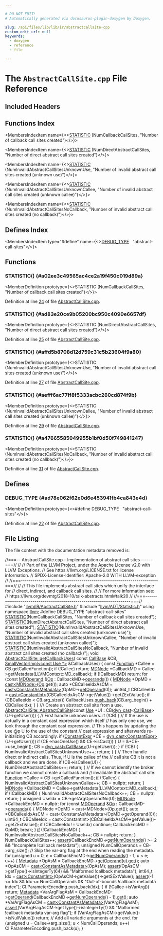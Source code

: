 ```yaml
---

# DO NOT EDIT!
# Automatically generated via docusaurus-plugin-doxygen by Doxygen.

slug: /api/files/lib/lib/ir/abstractcallsite-cpp
custom_edit_url: null
keywords:
  - doxygen
  - reference
  - file

---
```





# The `AbstractCallSite.cpp` File Reference

<DoxygenPage pluginConfig={pluginConfig}>



## Included Headers

<IncludesList>
<IncludesListItem
  filePath="llvm/IR/AbstractCallSite.h"
  permalink="/docs/api/files/include/include/llvm/include/llvm/ir/abstractcallsite-h"
  isLocal="true" />
<IncludesListItem
  filePath="llvm/ADT/Statistic.h"
  permalink="/docs/api/files/include/include/llvm/include/llvm/adt/statistic-h"
  isLocal="true" />
</IncludesList>

## Functions Index

<MembersIndex>

<MembersIndexItem
  name={<><a href="#a02ee3c49565ac4ce2a19f450c019d89a">STATISTIC</a> (NumCallbackCallSites, &quot;Number of callback call sites created&quot;)</>}>
</MembersIndexItem>

<MembersIndexItem
  name={<><a href="#ad83e20ce9b05200bc950c4090e6657df">STATISTIC</a> (NumDirectAbstractCallSites, &quot;Number of direct abstract call sites created&quot;)</>}>
</MembersIndexItem>

<MembersIndexItem
  name={<><a href="#affd5b8708d12d759c31c5b23604f9a80">STATISTIC</a> (NumInvalidAbstractCallSitesUnknownUse, &quot;Number of invalid abstract call sites created (unknown use)&quot;)</>}>
</MembersIndexItem>

<MembersIndexItem
  name={<><a href="#aefff6ac77ff8f5333acbc260cd874f9b">STATISTIC</a> (NumInvalidAbstractCallSitesUnknownCallee, &quot;Number of invalid abstract call sites created (unknown callee)&quot;)</>}>
</MembersIndexItem>

<MembersIndexItem
  name={<><a href="#a47665585049955b1bf0d50f749841247">STATISTIC</a> (NumInvalidAbstractCallSitesNoCallback, &quot;Number of invalid abstract call sites created (no callback)&quot;)</>}>
</MembersIndexItem>

</MembersIndex>

## Defines Index

<MembersIndex>

<MembersIndexItem
  type="#define"
  name={<><a href="#ad78e062f62e0d6e453941fb4ca843e4d">DEBUG&#95;TYPE</a>&nbsp;&nbsp;&nbsp;&quot;abstract-call-sites&quot;</>}>
</MembersIndexItem>

</MembersIndex>


<SectionDefinition>

## Functions

### STATISTIC() {#a02ee3c49565ac4ce2a19f450c019d89a}

<MemberDefinition
  prototype={<>STATISTIC (NumCallbackCallSites, &quot;Number of callback call sites created&quot;)</>}>

Definition at line <a href="#l00024">24</a> of file <a href="/docs/api/files/lib/lib/ir/abstractcallsite-cpp">AbstractCallSite.cpp</a>.
</MemberDefinition>

### STATISTIC() {#ad83e20ce9b05200bc950c4090e6657df}

<MemberDefinition
  prototype={<>STATISTIC (NumDirectAbstractCallSites, &quot;Number of direct abstract call sites created&quot;)</>}>

Definition at line <a href="#l00025">25</a> of file <a href="/docs/api/files/lib/lib/ir/abstractcallsite-cpp">AbstractCallSite.cpp</a>.
</MemberDefinition>

### STATISTIC() {#affd5b8708d12d759c31c5b23604f9a80}

<MemberDefinition
  prototype={<>STATISTIC (NumInvalidAbstractCallSitesUnknownUse, &quot;Number of invalid abstract call sites created (unknown <a href="/docs/api/files/lib/lib/codegen/lib/codegen/globalisel/localizer-cpp/#a428090a453f41a199ef67fc3f2179fbc">use</a>)&quot;)</>}>

Definition at line <a href="#l00027">27</a> of file <a href="/docs/api/files/lib/lib/ir/abstractcallsite-cpp">AbstractCallSite.cpp</a>.
</MemberDefinition>

### STATISTIC() {#aefff6ac77ff8f5333acbc260cd874f9b}

<MemberDefinition
  prototype={<>STATISTIC (NumInvalidAbstractCallSitesUnknownCallee, &quot;Number of invalid abstract call sites created (unknown callee)&quot;)</>}>

Definition at line <a href="#l00029">29</a> of file <a href="/docs/api/files/lib/lib/ir/abstractcallsite-cpp">AbstractCallSite.cpp</a>.
</MemberDefinition>

### STATISTIC() {#a47665585049955b1bf0d50f749841247}

<MemberDefinition
  prototype={<>STATISTIC (NumInvalidAbstractCallSitesNoCallback, &quot;Number of invalid abstract call sites created (no callback)&quot;)</>}>

Definition at line <a href="#l00031">31</a> of file <a href="/docs/api/files/lib/lib/ir/abstractcallsite-cpp">AbstractCallSite.cpp</a>.
</MemberDefinition>

</SectionDefinition>

<SectionDefinition>

## Defines

### DEBUG&#95;TYPE {#ad78e062f62e0d6e453941fb4ca843e4d}

<MemberDefinition
  prototype={<>#define DEBUG&#95;TYPE&nbsp;&nbsp;&nbsp;&quot;abstract-call-sites&quot;</>}>

Definition at line <a href="#l00022">22</a> of file <a href="/docs/api/files/lib/lib/ir/abstractcallsite-cpp">AbstractCallSite.cpp</a>.
</MemberDefinition>

</SectionDefinition>

## File Listing

The file content with the documentation metadata removed is:

<ProgramListing>

<Link id="l00001" /><CodeLine lineNumber="1"><span class="doxyHighlightComment">//===-- AbstractCallSite.cpp - Implementation of abstract call sites ------===//</span></CodeLine>
<Link id="l00002" /><CodeLine lineNumber="2"><span class="doxyHighlightComment">//</span></CodeLine>
<Link id="l00003" /><CodeLine lineNumber="3"><span class="doxyHighlightComment">// Part of the LLVM Project, under the Apache License v2.0 with LLVM Exceptions.</span></CodeLine>
<Link id="l00004" /><CodeLine lineNumber="4"><span class="doxyHighlightComment">// See https://llvm.org/LICENSE.txt for license information.</span></CodeLine>
<Link id="l00005" /><CodeLine lineNumber="5"><span class="doxyHighlightComment">// SPDX-License-Identifier: Apache-2.0 WITH LLVM-exception</span></CodeLine>
<Link id="l00006" /><CodeLine lineNumber="6"><span class="doxyHighlightComment">//</span></CodeLine>
<Link id="l00007" /><CodeLine lineNumber="7"><span class="doxyHighlightComment">//===----------------------------------------------------------------------===//</span></CodeLine>
<Link id="l00008" /><CodeLine lineNumber="8"><span class="doxyHighlightComment">//</span></CodeLine>
<Link id="l00009" /><CodeLine lineNumber="9"><span class="doxyHighlightComment">// This file implements abstract call sites which unify the interface for</span></CodeLine>
<Link id="l00010" /><CodeLine lineNumber="10"><span class="doxyHighlightComment">// direct, indirect, and callback call sites.</span></CodeLine>
<Link id="l00011" /><CodeLine lineNumber="11"><span class="doxyHighlightComment">//</span></CodeLine>
<Link id="l00012" /><CodeLine lineNumber="12"><span class="doxyHighlightComment">// For more information see:</span></CodeLine>
<Link id="l00013" /><CodeLine lineNumber="13"><span class="doxyHighlightComment">// https://llvm.org/devmtg/2018-10/talk-abstracts.html#talk20</span></CodeLine>
<Link id="l00014" /><CodeLine lineNumber="14"><span class="doxyHighlightComment">//</span></CodeLine>
<Link id="l00015" /><CodeLine lineNumber="15"><span class="doxyHighlightComment">//===----------------------------------------------------------------------===//</span></CodeLine>
<Link id="l00016" /><CodeLine lineNumber="16"></CodeLine>
<Link id="l00017" /><CodeLine lineNumber="17"><span class="doxyHighlightPreprocessor">#include &quot;<a href="/docs/api/files/include/include/llvm/include/llvm/ir/abstractcallsite-h">llvm/IR/AbstractCallSite.h</a>&quot;</span></CodeLine>
<Link id="l00018" /><CodeLine lineNumber="18"><span class="doxyHighlightPreprocessor">#include &quot;<a href="/docs/api/files/include/include/llvm/include/llvm/adt/statistic-h">llvm/ADT/Statistic.h</a>&quot;</span></CodeLine>
<Link id="l00019" /><CodeLine lineNumber="19"></CodeLine>
<Link id="l00020" /><CodeLine lineNumber="20"><span class="doxyHighlightKeyword">using namespace </span><span class="doxyHighlight"><a href="/docs/api/namespaces/llvm">llvm</a>;</span></CodeLine>
<Link id="l00021" /><CodeLine lineNumber="21"></CodeLine>
<Link id="l00022" /><CodeLine lineNumber="22" lineLink="#ad78e062f62e0d6e453941fb4ca843e4d"><span class="doxyHighlightPreprocessor">#define DEBUG&#95;TYPE &quot;abstract-call-sites&quot;</span></CodeLine>
<Link id="l00023" /><CodeLine lineNumber="23"></CodeLine>
<Link id="l00024" /><CodeLine lineNumber="24" lineLink="#a02ee3c49565ac4ce2a19f450c019d89a"><span class="doxyHighlight"><a href="/docs/api/files/include/include/llvm/include/llvm/adt/statistic-h/#ad6117415b93e5675d5a6c8e1855b3b2f">STATISTIC</a>(NumCallbackCallSites, </span><span class="doxyHighlightStringLiteral">&quot;Number of callback call sites created&quot;</span><span class="doxyHighlight">);</span></CodeLine>
<Link id="l00025" /><CodeLine lineNumber="25" lineLink="#ad83e20ce9b05200bc950c4090e6657df"><span class="doxyHighlight"><a href="/docs/api/files/include/include/llvm/include/llvm/adt/statistic-h/#ad6117415b93e5675d5a6c8e1855b3b2f">STATISTIC</a>(NumDirectAbstractCallSites,</span></CodeLine>
<Link id="l00026" /><CodeLine lineNumber="26"><span class="doxyHighlight">          </span><span class="doxyHighlightStringLiteral">&quot;Number of direct abstract call sites created&quot;</span><span class="doxyHighlight">);</span></CodeLine>
<Link id="l00027" /><CodeLine lineNumber="27" lineLink="#affd5b8708d12d759c31c5b23604f9a80"><span class="doxyHighlight"><a href="/docs/api/files/include/include/llvm/include/llvm/adt/statistic-h/#ad6117415b93e5675d5a6c8e1855b3b2f">STATISTIC</a>(NumInvalidAbstractCallSitesUnknownUse,</span></CodeLine>
<Link id="l00028" /><CodeLine lineNumber="28"><span class="doxyHighlight">          </span><span class="doxyHighlightStringLiteral">&quot;Number of invalid abstract call sites created (unknown use)&quot;</span><span class="doxyHighlight">);</span></CodeLine>
<Link id="l00029" /><CodeLine lineNumber="29" lineLink="#aefff6ac77ff8f5333acbc260cd874f9b"><span class="doxyHighlight"><a href="/docs/api/files/include/include/llvm/include/llvm/adt/statistic-h/#ad6117415b93e5675d5a6c8e1855b3b2f">STATISTIC</a>(NumInvalidAbstractCallSitesUnknownCallee,</span></CodeLine>
<Link id="l00030" /><CodeLine lineNumber="30"><span class="doxyHighlight">          </span><span class="doxyHighlightStringLiteral">&quot;Number of invalid abstract call sites created (unknown callee)&quot;</span><span class="doxyHighlight">);</span></CodeLine>
<Link id="l00031" /><CodeLine lineNumber="31" lineLink="#a47665585049955b1bf0d50f749841247"><span class="doxyHighlight"><a href="/docs/api/files/include/include/llvm/include/llvm/adt/statistic-h/#ad6117415b93e5675d5a6c8e1855b3b2f">STATISTIC</a>(NumInvalidAbstractCallSitesNoCallback,</span></CodeLine>
<Link id="l00032" /><CodeLine lineNumber="32"><span class="doxyHighlight">          </span><span class="doxyHighlightStringLiteral">&quot;Number of invalid abstract call sites created (no callback)&quot;</span><span class="doxyHighlight">);</span></CodeLine>
<Link id="l00033" /><CodeLine lineNumber="33"></CodeLine>
<Link id="l00034" /><CodeLine lineNumber="34" lineLink="/docs/api/classes/llvm/abstractcallsite/#a401e244b78386047c64edc64f80ba9c0"><span class="doxyHighlightKeywordType">void</span><span class="doxyHighlight"> <a href="/docs/api/classes/llvm/abstractcallsite/#a401e244b78386047c64edc64f80ba9c0">AbstractCallSite::getCallbackUses</a>(</span></CodeLine>
<Link id="l00035" /><CodeLine lineNumber="35"><span class="doxyHighlight">    </span><span class="doxyHighlightKeyword">const</span><span class="doxyHighlight"> <a href="/docs/api/classes/llvm/callbase">CallBase</a> &amp;CB, <a href="/docs/api/classes/llvm/smallvectorimpl">SmallVectorImpl&lt;const Use &#42;&gt;</a> &amp;CallbackUses) &#123;</span></CodeLine>
<Link id="l00036" /><CodeLine lineNumber="36"><span class="doxyHighlight">  </span><span class="doxyHighlightKeyword">const</span><span class="doxyHighlight"> <a href="/docs/api/classes/llvm/function">Function</a> &#42;Callee = CB.getCalledFunction();</span></CodeLine>
<Link id="l00037" /><CodeLine lineNumber="37"><span class="doxyHighlight">  </span><span class="doxyHighlightKeywordFlow">if</span><span class="doxyHighlight"> (!Callee)</span></CodeLine>
<Link id="l00038" /><CodeLine lineNumber="38"><span class="doxyHighlight">    </span><span class="doxyHighlightKeywordFlow">return</span><span class="doxyHighlight">;</span></CodeLine>
<Link id="l00039" /><CodeLine lineNumber="39"></CodeLine>
<Link id="l00040" /><CodeLine lineNumber="40"><span class="doxyHighlight">  <a href="/docs/api/classes/llvm/mdnode">MDNode</a> &#42;CallbackMD = Callee-&gt;getMetadata(LLVMContext::MD&#95;callback);</span></CodeLine>
<Link id="l00041" /><CodeLine lineNumber="41"><span class="doxyHighlight">  </span><span class="doxyHighlightKeywordFlow">if</span><span class="doxyHighlight"> (!CallbackMD)</span></CodeLine>
<Link id="l00042" /><CodeLine lineNumber="42"><span class="doxyHighlight">    </span><span class="doxyHighlightKeywordFlow">return</span><span class="doxyHighlight">;</span></CodeLine>
<Link id="l00043" /><CodeLine lineNumber="43"></CodeLine>
<Link id="l00044" /><CodeLine lineNumber="44"><span class="doxyHighlight">  </span><span class="doxyHighlightKeywordFlow">for</span><span class="doxyHighlight"> (</span><span class="doxyHighlightKeyword">const</span><span class="doxyHighlight"> <a href="/docs/api/classes/llvm/mdoperand">MDOperand</a> &amp;<a href="/docs/api/namespaces/llvm/#ab471937b9a227e70c7fe8bd9604014d6">Op</a> : CallbackMD-&gt;<a href="/docs/api/classes/llvm/mdnode/#a571612461ea4af620bc4c441d61579a3">operands</a>()) &#123;</span></CodeLine>
<Link id="l00045" /><CodeLine lineNumber="45"><span class="doxyHighlight">    <a href="/docs/api/classes/llvm/mdnode">MDNode</a> &#42;OpMD = <a href="/docs/api/namespaces/llvm/#ac4fc845f5ed92de63cd4474f128f5fc5">cast&lt;MDNode&gt;</a>(<a href="/docs/api/namespaces/llvm/#ab471937b9a227e70c7fe8bd9604014d6">Op</a>.get());</span></CodeLine>
<Link id="l00046" /><CodeLine lineNumber="46"><span class="doxyHighlight">    </span><span class="doxyHighlightKeyword">auto</span><span class="doxyHighlight"> &#42;CBCalleeIdxAsCM = <a href="/docs/api/namespaces/llvm/#ac4fc845f5ed92de63cd4474f128f5fc5">cast&lt;ConstantAsMetadata&gt;</a>(OpMD-&gt;<a href="/docs/api/classes/llvm/mdnode/#a42409838a49255a3770da1469872f20b">getOperand</a>(0));</span></CodeLine>
<Link id="l00047" /><CodeLine lineNumber="47"><span class="doxyHighlight">    uint64&#95;t CBCalleeIdx =</span></CodeLine>
<Link id="l00048" /><CodeLine lineNumber="48"><span class="doxyHighlight">        <a href="/docs/api/namespaces/llvm/#ac4fc845f5ed92de63cd4474f128f5fc5">cast&lt;ConstantInt&gt;</a>(CBCalleeIdxAsCM-&gt;getValue())-&gt;getZExtValue();</span></CodeLine>
<Link id="l00049" /><CodeLine lineNumber="49"><span class="doxyHighlight">    </span><span class="doxyHighlightKeywordFlow">if</span><span class="doxyHighlight"> (CBCalleeIdx &lt; CB.arg&#95;size())</span></CodeLine>
<Link id="l00050" /><CodeLine lineNumber="50"><span class="doxyHighlight">      CallbackUses.<a href="/docs/api/classes/llvm/smallvectortemplatebase/#af42bfbc067df27c19ee2fc859df58799">push&#95;back</a>(CB.arg&#95;begin() + CBCalleeIdx);</span></CodeLine>
<Link id="l00051" /><CodeLine lineNumber="51"><span class="doxyHighlight">  &#125;</span></CodeLine>
<Link id="l00052" /><CodeLine lineNumber="52"><span class="doxyHighlight">&#125;</span></CodeLine>
<Link id="l00053" /><CodeLine lineNumber="53"></CodeLine>
<Link id="l00054" /><CodeLine lineNumber="54"><span class="doxyHighlightComment">/// Create an abstract call site from a use.</span></CodeLine>
<Link id="l00055" /><CodeLine lineNumber="55" lineLink="/docs/api/classes/llvm/abstractcallsite/#a582d0050c740c1f23bce6bc0c8c5b189"><span class="doxyHighlight"><a href="/docs/api/classes/llvm/abstractcallsite/#a582d0050c740c1f23bce6bc0c8c5b189">AbstractCallSite::AbstractCallSite</a>(</span><span class="doxyHighlightKeyword">const</span><span class="doxyHighlight"> <a href="/docs/api/classes/llvm/use">Use</a> &#42;U)</span></CodeLine>
<Link id="l00056" /><CodeLine lineNumber="56"><span class="doxyHighlight">    : CB(<a href="/docs/api/namespaces/llvm/#a22eeee01734061ac1b31ccd994c49eef">dyn&#95;cast</a>&lt;<a href="/docs/api/classes/llvm/callbase">CallBase</a>&gt;(U-&gt;getUser())) &#123;</span></CodeLine>
<Link id="l00057" /><CodeLine lineNumber="57"></CodeLine>
<Link id="l00058" /><CodeLine lineNumber="58"><span class="doxyHighlight">  </span><span class="doxyHighlightComment">// First handle unknown users.</span></CodeLine>
<Link id="l00059" /><CodeLine lineNumber="59"><span class="doxyHighlight">  </span><span class="doxyHighlightKeywordFlow">if</span><span class="doxyHighlight"> (!CB) &#123;</span></CodeLine>
<Link id="l00060" /><CodeLine lineNumber="60"></CodeLine>
<Link id="l00061" /><CodeLine lineNumber="61"><span class="doxyHighlight">    </span><span class="doxyHighlightComment">// If the use is actually in a constant cast expression which itself</span></CodeLine>
<Link id="l00062" /><CodeLine lineNumber="62"><span class="doxyHighlight">    </span><span class="doxyHighlightComment">// has only one use, we look through the constant cast expression.</span></CodeLine>
<Link id="l00063" /><CodeLine lineNumber="63"><span class="doxyHighlight">    </span><span class="doxyHighlightComment">// This happens by updating the use @p U to the use of the constant</span></CodeLine>
<Link id="l00064" /><CodeLine lineNumber="64"><span class="doxyHighlight">    </span><span class="doxyHighlightComment">// cast expression and afterwards re-initializing CB accordingly.</span></CodeLine>
<Link id="l00065" /><CodeLine lineNumber="65"><span class="doxyHighlight">    </span><span class="doxyHighlightKeywordFlow">if</span><span class="doxyHighlight"> (<a href="/docs/api/classes/llvm/constantexpr">ConstantExpr</a> &#42;CE = <a href="/docs/api/namespaces/llvm/#a22eeee01734061ac1b31ccd994c49eef">dyn&#95;cast&lt;ConstantExpr&gt;</a>(U-&gt;getUser()))</span></CodeLine>
<Link id="l00066" /><CodeLine lineNumber="66"><span class="doxyHighlight">      </span><span class="doxyHighlightKeywordFlow">if</span><span class="doxyHighlight"> (CE-&gt;hasOneUse() &amp;&amp; CE-&gt;isCast()) &#123;</span></CodeLine>
<Link id="l00067" /><CodeLine lineNumber="67"><span class="doxyHighlight">        U = &amp;&#42;CE-&gt;use&#95;begin();</span></CodeLine>
<Link id="l00068" /><CodeLine lineNumber="68"><span class="doxyHighlight">        CB = <a href="/docs/api/namespaces/llvm/#a22eeee01734061ac1b31ccd994c49eef">dyn&#95;cast&lt;CallBase&gt;</a>(U-&gt;getUser());</span></CodeLine>
<Link id="l00069" /><CodeLine lineNumber="69"><span class="doxyHighlight">      &#125;</span></CodeLine>
<Link id="l00070" /><CodeLine lineNumber="70"></CodeLine>
<Link id="l00071" /><CodeLine lineNumber="71"><span class="doxyHighlight">    </span><span class="doxyHighlightKeywordFlow">if</span><span class="doxyHighlight"> (!CB) &#123;</span></CodeLine>
<Link id="l00072" /><CodeLine lineNumber="72"><span class="doxyHighlight">      NumInvalidAbstractCallSitesUnknownUse++;</span></CodeLine>
<Link id="l00073" /><CodeLine lineNumber="73"><span class="doxyHighlight">      </span><span class="doxyHighlightKeywordFlow">return</span><span class="doxyHighlight">;</span></CodeLine>
<Link id="l00074" /><CodeLine lineNumber="74"><span class="doxyHighlight">    &#125;</span></CodeLine>
<Link id="l00075" /><CodeLine lineNumber="75"><span class="doxyHighlight">  &#125;</span></CodeLine>
<Link id="l00076" /><CodeLine lineNumber="76"></CodeLine>
<Link id="l00077" /><CodeLine lineNumber="77"><span class="doxyHighlight">  </span><span class="doxyHighlightComment">// Then handle direct or indirect calls. Thus, if U is the callee of the</span></CodeLine>
<Link id="l00078" /><CodeLine lineNumber="78"><span class="doxyHighlight">  </span><span class="doxyHighlightComment">// call site CB it is not a callback and we are done.</span></CodeLine>
<Link id="l00079" /><CodeLine lineNumber="79"><span class="doxyHighlight">  </span><span class="doxyHighlightKeywordFlow">if</span><span class="doxyHighlight"> (CB-&gt;isCallee(U)) &#123;</span></CodeLine>
<Link id="l00080" /><CodeLine lineNumber="80"><span class="doxyHighlight">    NumDirectAbstractCallSites++;</span></CodeLine>
<Link id="l00081" /><CodeLine lineNumber="81"><span class="doxyHighlight">    return;</span></CodeLine>
<Link id="l00082" /><CodeLine lineNumber="82"><span class="doxyHighlight">  &#125;</span></CodeLine>
<Link id="l00083" /><CodeLine lineNumber="83"></CodeLine>
<Link id="l00084" /><CodeLine lineNumber="84"><span class="doxyHighlight">  </span><span class="doxyHighlightComment">// If we cannot identify the broker function we cannot create a callback and</span></CodeLine>
<Link id="l00085" /><CodeLine lineNumber="85"><span class="doxyHighlight">  </span><span class="doxyHighlightComment">// invalidate the abstract call site.</span></CodeLine>
<Link id="l00086" /><CodeLine lineNumber="86"><span class="doxyHighlight">  <a href="/docs/api/classes/llvm/function">Function</a> &#42;Callee = CB-&gt;getCalledFunction();</span></CodeLine>
<Link id="l00087" /><CodeLine lineNumber="87"><span class="doxyHighlight">  <a href="/docs/api/files/lib/lib/passes/passbuilderbindings-cpp/#acdfbcf188e2d4a80837e89de2ccdffab">if</a> (!Callee) &#123;</span></CodeLine>
<Link id="l00088" /><CodeLine lineNumber="88"><span class="doxyHighlight">    NumInvalidAbstractCallSitesUnknownCallee++;</span></CodeLine>
<Link id="l00089" /><CodeLine lineNumber="89"><span class="doxyHighlight">    CB = </span><span class="doxyHighlightKeyword">nullptr</span><span class="doxyHighlight">;</span></CodeLine>
<Link id="l00090" /><CodeLine lineNumber="90"><span class="doxyHighlight">    </span><span class="doxyHighlightKeywordFlow">return</span><span class="doxyHighlight">;</span></CodeLine>
<Link id="l00091" /><CodeLine lineNumber="91"><span class="doxyHighlight">  &#125;</span></CodeLine>
<Link id="l00092" /><CodeLine lineNumber="92"></CodeLine>
<Link id="l00093" /><CodeLine lineNumber="93"><span class="doxyHighlight">  <a href="/docs/api/classes/llvm/mdnode">MDNode</a> &#42;CallbackMD = Callee-&gt;getMetadata(LLVMContext::MD&#95;callback);</span></CodeLine>
<Link id="l00094" /><CodeLine lineNumber="94"><span class="doxyHighlight">  </span><span class="doxyHighlightKeywordFlow">if</span><span class="doxyHighlight"> (!CallbackMD) &#123;</span></CodeLine>
<Link id="l00095" /><CodeLine lineNumber="95"><span class="doxyHighlight">    NumInvalidAbstractCallSitesNoCallback++;</span></CodeLine>
<Link id="l00096" /><CodeLine lineNumber="96"><span class="doxyHighlight">    CB = </span><span class="doxyHighlightKeyword">nullptr</span><span class="doxyHighlight">;</span></CodeLine>
<Link id="l00097" /><CodeLine lineNumber="97"><span class="doxyHighlight">    </span><span class="doxyHighlightKeywordFlow">return</span><span class="doxyHighlight">;</span></CodeLine>
<Link id="l00098" /><CodeLine lineNumber="98"><span class="doxyHighlight">  &#125;</span></CodeLine>
<Link id="l00099" /><CodeLine lineNumber="99"></CodeLine>
<Link id="l00100" /><CodeLine lineNumber="100"><span class="doxyHighlight">  </span><span class="doxyHighlightKeywordType">unsigned</span><span class="doxyHighlight"> UseIdx = CB-&gt;getArgOperandNo(U);</span></CodeLine>
<Link id="l00101" /><CodeLine lineNumber="101"><span class="doxyHighlight">  <a href="/docs/api/classes/llvm/mdnode">MDNode</a> &#42;CallbackEncMD = </span><span class="doxyHighlightKeyword">nullptr</span><span class="doxyHighlight">;</span></CodeLine>
<Link id="l00102" /><CodeLine lineNumber="102"><span class="doxyHighlight">  </span><span class="doxyHighlightKeywordFlow">for</span><span class="doxyHighlight"> (</span><span class="doxyHighlightKeyword">const</span><span class="doxyHighlight"> <a href="/docs/api/classes/llvm/mdoperand">MDOperand</a> &amp;<a href="/docs/api/namespaces/llvm/#ab471937b9a227e70c7fe8bd9604014d6">Op</a> : CallbackMD-&gt;<a href="/docs/api/classes/llvm/mdnode/#a571612461ea4af620bc4c441d61579a3">operands</a>()) &#123;</span></CodeLine>
<Link id="l00103" /><CodeLine lineNumber="103"><span class="doxyHighlight">    MDNode &#42;OpMD = cast&lt;MDNode&gt;(Op.get());</span></CodeLine>
<Link id="l00104" /><CodeLine lineNumber="104"><span class="doxyHighlight">    auto &#42;CBCalleeIdxAsCM = cast&lt;ConstantAsMetadata&gt;(OpMD-&gt;getOperand(0));</span></CodeLine>
<Link id="l00105" /><CodeLine lineNumber="105"><span class="doxyHighlight">    uint64&#95;t CBCalleeIdx =</span></CodeLine>
<Link id="l00106" /><CodeLine lineNumber="106"><span class="doxyHighlight">        cast&lt;ConstantInt&gt;(CBCalleeIdxAsCM-&gt;getValue())-&gt;getZExtValue();</span></CodeLine>
<Link id="l00107" /><CodeLine lineNumber="107"><span class="doxyHighlight">    if (CBCalleeIdx != UseIdx)</span></CodeLine>
<Link id="l00108" /><CodeLine lineNumber="108"><span class="doxyHighlight">      continue;</span></CodeLine>
<Link id="l00109" /><CodeLine lineNumber="109"><span class="doxyHighlight">    CallbackEncMD = OpMD;</span></CodeLine>
<Link id="l00110" /><CodeLine lineNumber="110"><span class="doxyHighlight">    break;</span></CodeLine>
<Link id="l00111" /><CodeLine lineNumber="111"><span class="doxyHighlight">  &#125;</span></CodeLine>
<Link id="l00112" /><CodeLine lineNumber="112"></CodeLine>
<Link id="l00113" /><CodeLine lineNumber="113"><span class="doxyHighlight">  <a href="/docs/api/files/lib/lib/passes/passbuilderbindings-cpp/#acdfbcf188e2d4a80837e89de2ccdffab">if</a> (!CallbackEncMD) &#123;</span></CodeLine>
<Link id="l00114" /><CodeLine lineNumber="114"><span class="doxyHighlight">    NumInvalidAbstractCallSitesNoCallback++;</span></CodeLine>
<Link id="l00115" /><CodeLine lineNumber="115"><span class="doxyHighlight">    CB = </span><span class="doxyHighlightKeyword">nullptr</span><span class="doxyHighlight">;</span></CodeLine>
<Link id="l00116" /><CodeLine lineNumber="116"><span class="doxyHighlight">    </span><span class="doxyHighlightKeywordFlow">return</span><span class="doxyHighlight">;</span></CodeLine>
<Link id="l00117" /><CodeLine lineNumber="117"><span class="doxyHighlight">  &#125;</span></CodeLine>
<Link id="l00118" /><CodeLine lineNumber="118"></CodeLine>
<Link id="l00119" /><CodeLine lineNumber="119"><span class="doxyHighlight">  NumCallbackCallSites++;</span></CodeLine>
<Link id="l00120" /><CodeLine lineNumber="120"></CodeLine>
<Link id="l00121" /><CodeLine lineNumber="121"><span class="doxyHighlight">  <a href="/docs/api/files/lib/lib/target/lib/target/amdgpu/silowercontrolflow-cpp/#a4868c5d81c5ccc98c47aeab6244346a0">assert</a>(CallbackEncMD-&gt;<a href="/docs/api/classes/llvm/mdnode/#aa4068e37ec583962685e3567dc102ae5">getNumOperands</a>() &gt;= 2 &amp;&amp; </span><span class="doxyHighlightStringLiteral">&quot;Incomplete !callback metadata&quot;</span><span class="doxyHighlight">);</span></CodeLine>
<Link id="l00122" /><CodeLine lineNumber="122"></CodeLine>
<Link id="l00123" /><CodeLine lineNumber="123"><span class="doxyHighlight">  </span><span class="doxyHighlightKeywordType">unsigned</span><span class="doxyHighlight"> NumCallOperands = CB-&gt;arg&#95;size();</span></CodeLine>
<Link id="l00124" /><CodeLine lineNumber="124"><span class="doxyHighlight">  </span><span class="doxyHighlightComment">// Skip the var-arg flag at the end when reading the metadata.</span></CodeLine>
<Link id="l00125" /><CodeLine lineNumber="125"><span class="doxyHighlight">  </span><span class="doxyHighlightKeywordFlow">for</span><span class="doxyHighlight"> (</span><span class="doxyHighlightKeywordType">unsigned</span><span class="doxyHighlight"> u = 0, e = CallbackEncMD-&gt;<a href="/docs/api/classes/llvm/mdnode/#aa4068e37ec583962685e3567dc102ae5">getNumOperands</a>() - 1; u &lt; e; u++) &#123;</span></CodeLine>
<Link id="l00126" /><CodeLine lineNumber="126"><span class="doxyHighlight">    <a href="/docs/api/classes/llvm/metadata">Metadata</a> &#42;OpAsM = CallbackEncMD-&gt;<a href="/docs/api/classes/llvm/mdnode/#a42409838a49255a3770da1469872f20b">getOperand</a>(u).<a href="/docs/api/classes/llvm/mdoperand/#ac5d52549f5e52702a331fbc4bd7eb512">get</a>();</span></CodeLine>
<Link id="l00127" /><CodeLine lineNumber="127"><span class="doxyHighlight">    </span><span class="doxyHighlightKeyword">auto</span><span class="doxyHighlight"> &#42;OpAsCM = <a href="/docs/api/namespaces/llvm/#ac4fc845f5ed92de63cd4474f128f5fc5">cast&lt;ConstantAsMetadata&gt;</a>(OpAsM);</span></CodeLine>
<Link id="l00128" /><CodeLine lineNumber="128"><span class="doxyHighlight">    <a href="/docs/api/files/lib/lib/target/lib/target/amdgpu/silowercontrolflow-cpp/#a4868c5d81c5ccc98c47aeab6244346a0">assert</a>(OpAsCM-&gt;getType()-&gt;isIntegerTy(64) &amp;&amp;</span></CodeLine>
<Link id="l00129" /><CodeLine lineNumber="129"><span class="doxyHighlight">           </span><span class="doxyHighlightStringLiteral">&quot;Malformed !callback metadata&quot;</span><span class="doxyHighlight">);</span></CodeLine>
<Link id="l00130" /><CodeLine lineNumber="130"></CodeLine>
<Link id="l00131" /><CodeLine lineNumber="131"><span class="doxyHighlight">    int64&#95;t Idx = <a href="/docs/api/namespaces/llvm/#ac4fc845f5ed92de63cd4474f128f5fc5">cast&lt;ConstantInt&gt;</a>(OpAsCM-&gt;getValue())-&gt;getSExtValue();</span></CodeLine>
<Link id="l00132" /><CodeLine lineNumber="132"><span class="doxyHighlight">    <a href="/docs/api/files/lib/lib/target/lib/target/amdgpu/silowercontrolflow-cpp/#a4868c5d81c5ccc98c47aeab6244346a0">assert</a>(-1 &lt;= Idx &amp;&amp; Idx &lt;= NumCallOperands &amp;&amp;</span></CodeLine>
<Link id="l00133" /><CodeLine lineNumber="133"><span class="doxyHighlight">           </span><span class="doxyHighlightStringLiteral">&quot;Out-of-bounds !callback metadata index&quot;</span><span class="doxyHighlight">);</span></CodeLine>
<Link id="l00134" /><CodeLine lineNumber="134"></CodeLine>
<Link id="l00135" /><CodeLine lineNumber="135"><span class="doxyHighlight">    CI.ParameterEncoding.push&#95;back(Idx);</span></CodeLine>
<Link id="l00136" /><CodeLine lineNumber="136"><span class="doxyHighlight">  &#125;</span></CodeLine>
<Link id="l00137" /><CodeLine lineNumber="137"></CodeLine>
<Link id="l00138" /><CodeLine lineNumber="138"><span class="doxyHighlight">  </span><span class="doxyHighlightKeywordFlow">if</span><span class="doxyHighlight"> (!Callee-&gt;isVarArg())</span></CodeLine>
<Link id="l00139" /><CodeLine lineNumber="139"><span class="doxyHighlight">    </span><span class="doxyHighlightKeywordFlow">return</span><span class="doxyHighlight">;</span></CodeLine>
<Link id="l00140" /><CodeLine lineNumber="140"></CodeLine>
<Link id="l00141" /><CodeLine lineNumber="141"><span class="doxyHighlight">  <a href="/docs/api/classes/llvm/metadata">Metadata</a> &#42;VarArgFlagAsM =</span></CodeLine>
<Link id="l00142" /><CodeLine lineNumber="142"><span class="doxyHighlight">      CallbackEncMD-&gt;<a href="/docs/api/classes/llvm/mdnode/#a42409838a49255a3770da1469872f20b">getOperand</a>(CallbackEncMD-&gt;<a href="/docs/api/classes/llvm/mdnode/#aa4068e37ec583962685e3567dc102ae5">getNumOperands</a>() - 1).<a href="/docs/api/classes/llvm/mdoperand/#ac5d52549f5e52702a331fbc4bd7eb512">get</a>();</span></CodeLine>
<Link id="l00143" /><CodeLine lineNumber="143"><span class="doxyHighlight">  </span><span class="doxyHighlightKeyword">auto</span><span class="doxyHighlight"> &#42;VarArgFlagAsCM = <a href="/docs/api/namespaces/llvm/#ac4fc845f5ed92de63cd4474f128f5fc5">cast&lt;ConstantAsMetadata&gt;</a>(VarArgFlagAsM);</span></CodeLine>
<Link id="l00144" /><CodeLine lineNumber="144"><span class="doxyHighlight">  <a href="/docs/api/files/lib/lib/target/lib/target/amdgpu/silowercontrolflow-cpp/#a4868c5d81c5ccc98c47aeab6244346a0">assert</a>(VarArgFlagAsCM-&gt;getType()-&gt;isIntegerTy(1) &amp;&amp;</span></CodeLine>
<Link id="l00145" /><CodeLine lineNumber="145"><span class="doxyHighlight">         </span><span class="doxyHighlightStringLiteral">&quot;Malformed !callback metadata var-arg flag&quot;</span><span class="doxyHighlight">);</span></CodeLine>
<Link id="l00146" /><CodeLine lineNumber="146"></CodeLine>
<Link id="l00147" /><CodeLine lineNumber="147"><span class="doxyHighlight">  </span><span class="doxyHighlightKeywordFlow">if</span><span class="doxyHighlight"> (VarArgFlagAsCM-&gt;getValue()-&gt;isNullValue())</span></CodeLine>
<Link id="l00148" /><CodeLine lineNumber="148"><span class="doxyHighlight">    </span><span class="doxyHighlightKeywordFlow">return</span><span class="doxyHighlight">;</span></CodeLine>
<Link id="l00149" /><CodeLine lineNumber="149"></CodeLine>
<Link id="l00150" /><CodeLine lineNumber="150"><span class="doxyHighlight">  </span><span class="doxyHighlightComment">// Add all variadic arguments at the end.</span></CodeLine>
<Link id="l00151" /><CodeLine lineNumber="151"><span class="doxyHighlight">  </span><span class="doxyHighlightKeywordFlow">for</span><span class="doxyHighlight"> (</span><span class="doxyHighlightKeywordType">unsigned</span><span class="doxyHighlight"> u = Callee-&gt;arg&#95;size(); u &lt; NumCallOperands; u++)</span></CodeLine>
<Link id="l00152" /><CodeLine lineNumber="152"><span class="doxyHighlight">    CI.ParameterEncoding.push&#95;back(u);</span></CodeLine>
<Link id="l00153" /><CodeLine lineNumber="153"><span class="doxyHighlight">&#125;</span></CodeLine>

</ProgramListing>


</DoxygenPage>
